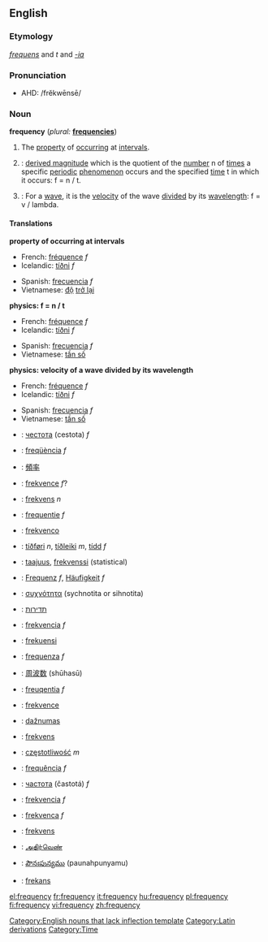 {{wikipedia}}
==English==

===Etymology===
{{L.}} ''[[frequens]]'' and ''t'' and ''[[-ia]]''

===Pronunciation===
*AHD: /frĕkwēnsē/

===Noun===
'''frequency'''  (''plural:'' '''[[frequencies]]''')

# The [[property]] of [[occurring]] at [[interval]]s.
# {{physics}}: [[derived magnitude]] which is the quotient of the [[number]] n of [[times]] a specific [[periodic]] [[phenomenon]] occurs and the specified [[time]] t in which it occurs: f = n / t.
# {{physics}}: For a [[wave]], it is the [[velocity]] of the wave [[divided]] by its [[wavelength]]: f = v / lambda.

====Translations====

'''property of occurring at intervals'''
{{top}}
*French: [[fréquence]] ''f''
*Icelandic: [[tíðni]] ''f''
{{mid}}
*Spanish: [[frecuencia]] ''f''
*Vietnamese: [[độ]] [[trở lại]]
{{bottom}}

'''physics: f = n / t'''
{{top}}
*French: [[fréquence]] ''f''
*Icelandic: [[tíðni]] ''f''
{{mid}}
*Spanish: [[frecuencia]] ''f''
*Vietnamese: [[tần số]]
{{bottom}}

'''physics: velocity of a wave divided by its wavelength'''
{{top}}
*French: [[fréquence]] ''f''
*Icelandic: [[tíðni]] ''f''
{{mid}}
*Spanish: [[frecuencia]] ''f''
*Vietnamese: [[tần số]]
{{bottom}}


{{checktrans}}

{{top}}
*{{ttbc|Bulgarian}}: [[честота]] (cestota) ''f''
*{{ttbc|Catalan}}: [[freqüència]] ''f''
*{{ttbc|Chinese}}: [[頻率]]
*{{ttbc|Czech}}: [[frekvence]] ''f''?
*{{ttbc|Danish}}: [[frekvens]] ''n''
*{{ttbc|Dutch}}: [[frequentie]] ''f''
*{{ttbc|Esperanto}}: [[frekvenco]]
*{{ttbc|Faroese}}: [[tíðføri]] ''n'', [[tíðleiki]] ''m'', [[tídd]] ''f''
*{{ttbc|Finnish}}: [[taajuus]], [[frekvenssi]] (statistical)
*{{ttbc|German}}: [[Frequenz]] ''f'', [[Häufigkeit]] ''f''
*{{ttbc|Greek}}: [[συχνότητα]] (sychnotita or sihnotita)
*{{ttbc|Hebrew}}: [[תדירות]]<!-- ()-->
*{{ttbc|Hungarian}}: [[frekvencia]] ''f''
{{mid}}
*{{ttbc|Indonesian}}: [[frekuensi]]
*{{ttbc|Italian}}: [[frequenza]] ''f''
*{{ttbc|Japanese}}: [[周波数]] (shūhasū)
*{{ttbc|Latin}}: [[freuqentia]] ''f''
*{{ttbc|Latvian}}: [[frekvence]] {{f}}
*{{ttbc|Lithuanian}}: [[dažnumas]]
*{{ttbc|Norwegian}}: [[frekvens]]
*{{ttbc|Polish}}: [[częstotliwość]] ''m''
*{{ttbc|Portuguese}}: [[frequência]] ''f''
*{{ttbc|Russian}}: [[частота]] (častotá) ''f''
*{{ttbc|Slovak}}: [[frekvencia]] ''f''
*{{ttbc|Slovenian}}: [[frekvenca]] ''f''
*{{ttbc|Swedish}}: [[frekvens]]
*{{ttbc|Tamil}}: [[அதிர்வெண்]]
*{{ttbc|Telugu}}: [[పౌనఃపున్యము]] (paunahpunyamu)
*{{ttbc|Turkish}}: [[frekans]]
{{bottom}}

[[Category:English nouns that lack inflection template]]
[[Category:Latin derivations]]
[[Category:Time]]

[[el:frequency]]
[[fr:frequency]]
[[it:frequency]]
[[hu:frequency]]
[[pl:frequency]]
[[fi:frequency]]
[[vi:frequency]]
[[zh:frequency]]